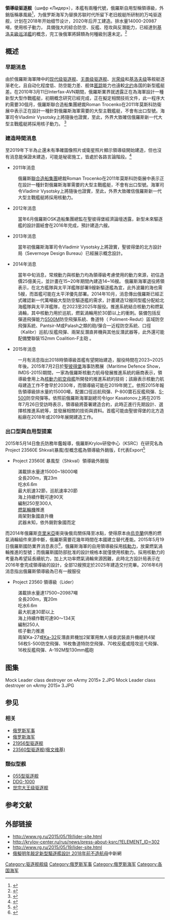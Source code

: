 {{多個問題|
{{expand|time=2016-02-29}}
{{Request translation|ru}}
}}
{{軍艦艦型模板
|圖片= [[File:Mock_Leader_class_destroyer_on_«Army_2015»_1.JPG|300px]]
|照片說明= 領導级驱逐舰模型
|圖片2= 
|照片說明2= 
|名稱= [[Image:Flag_of_Russia.svg|30px]] 領導级驱逐舰領導級大型巡洋艦
|艦種= [[导弹驱逐舰或大型巡洋艦|导弹驱逐舰或大型巡洋艦]]
|艦名=  
|擁有國= {{RUS}}
|代號= 23560工程
|前型= [[21956型驱逐舰|21956型驱逐舰]]
|次型= 暂无
|亞型= 
|同型艦= 
|年代= 
|製造廠= [[北方造船厂|北方造船厂]]
|下訂= 
|造價= 
|計劃數= 8~20<ref>{{Cite web |url=http://tvzvezda.ru/news/forces/content/201606060902-34i0.htm |title=Ядерное «сердце» и 200 убойных ракет: на что будет способен эсминец-невидимка «Лидер» |accessdate=2017-05-27 |archive-date=2017-05-23 |archive-url=https://web.archive.org/web/20170523235004/http://tvzvezda.ru/news/forces/content/201606060902-34i0.htm |dead-url=no }}</ref>
|建造數= 
|完成數= 
|取消數= 
|下水數= 
|服役數= 
|損失數= 
|除役數= 
|現役數= 1艘領導級服役
|封存數= 
|排水= 
|標準= 
|基準= 
|滿載= 14,000吨<ref>{{Cite web |url=https://www.gazeta.ru/army/2016/12/27/10441301.shtml |title=«Постоянно изыскиваем резервы, чтобы выполнить майские указы» |accessdate=2017-05-27 |archive-date=2017-02-02 |archive-url=https://web.archive.org/web/20170202035717/https://www.gazeta.ru/army/2016/12/27/10441301.shtml |dead-url=no }}</ref>
|全長= 200公尺
|水線長= 
|舷寬= 23公尺
|吃水= 6.6公尺
|燃料= 
|鍋爐= 
|引擎=
|出力= 
|極速= 32[[节|节]]
|續航= 无限
|發電機=
|電力輸出=
|乘員= 250~300人
|飛行= 
|艦載機= 直升机2架加2架無人武裝偵查直升機共4架加2艘特戰突擊快艇
|裝備=<br>
*A-192M型130mm艦砲
*{{link-ja|3S14艦載垂直發射系統|3S14 UKSK}}
**[[SS-N-26球果飛彈|SS-N-26「球果」反艦飛彈]]
**[[3M-54|3M-54「口徑」巡弋飛彈]]
*[[鎧甲-S1飛彈|鎧甲-S1飛彈]]x3套
*[[S-400飛彈|S-400飛彈]]或[[S-500飛彈|S-500飛彈]]x56枚
*[[魯道特防空飛彈系統|魯道特防空飛彈系統]]x16枚
|裝甲= 
|射控裝置=
|偵搜設備= 
|電子設備= 
|電戰系統= 
|其它= 
}}

'''領導级驱逐舰'''（шифр «Лидер»），本艦有兩種代號，俄羅斯自用型稱領導級，外銷版稱暴風級<ref>{{Cite web |url=http://www.mdc.idv.tw/mdc/navy/russia/23560.htm |title=存档副本 |accessdate=2019-12-03 |archive-date=2019-09-11 |archive-url=https://web.archive.org/web/20190911090020/http://www.mdc.idv.tw/mdc/navy/russia/23560.htm |dead-url=no }}</ref>，为俄罗斯海军为替换苏联时代所留下老旧舰艇所研制的万吨驱逐舰，计划在2018年开始细节设计，2020年后开工建造。排水量14000-20987噸，使用核子動力， 具備強大的綜合防空、反艦、陸攻與反潛能力，已經達到[[基洛夫級巡洋艦|基洛夫級巡洋艦]]的概念，完工後俄軍將歸類為何種級別還未定。<ref>{{Cite web |url=https://ria.ru/defense_safety/20150616/1072268080.html#ixzz3dGPXu6gs |title=Перспективный эсминец "Лидер" будет нести на борту более 200  |accessdate=2016-11-15 |archive-date=2016-11-16 |archive-url=https://web.archive.org/web/20161116021244/https://ria.ru/defense_safety/20150616/1072268080.html#ixzz3dGPXu6gs |dead-url=no }}</ref>

== 概述 ==
===早期消息===
由於俄羅斯海軍陣中的[[现代级驱逐舰|现代级驱逐舰]]、[[无畏级驱逐舰|无畏级驱逐舰]]、[[光荣级巡洋舰|光荣级]]和[[基洛夫级巡洋舰|基洛夫级]]等舰艇逐渐老化，且自动化程度低、防空能力差、舰体[[匿踪|匿踪]]能力也遠較[[北约|北约]]各国的新型艦艇差。在2010年3月11日Interfax-AVN期間，俄羅斯業界就透露正在為海軍設計一種新型大型作戰艦艇，初期概念研究已經完成，正在擬定相關技術文件，此一程序大約需要30個月，俄羅斯聯合造船集團總裁Roman Trocenko在2011年莫斯科防衛展中表示正在設計一種針對俄羅斯海軍需要的大型主戰艦艇，不會有出口型號。海軍司令Vladimir Vysotsky上將隨後也證實，至此，外界大致確信俄羅斯新一代大型主戰艦艇將採用核子動力。 <ref>{{Cite web |url=http://wap.tiexue.net/touch/thread_10649720_1.html?classid=182&contentid=5894743 |title=俄打造新型领袖级驱逐舰 目标媲美美国DDG1000 |access-date=2016-02-07 |archive-url=https://web.archive.org/web/20160307131006/http://wap.tiexue.net/touch/thread_10649720_1.html?classid=182&contentid=5894743 |archive-date=2016-03-07 |dead-url=yes }}</ref>

===建造時間消息===
至2019年下半為止還未有準確圖像照片或衛星照片顯示領導级開始建造，但也沒有消息能保證未建造，可能是秘密施工，皆處於各路言論階段。<ref>{{Cite web |url=https://tass.com/defense/1010343 |title=Russia to launch construction of nuclear-powered guided missile destroyer |accessdate=2019-09-02 |archive-date=2019-09-02 |archive-url=https://web.archive.org/web/20190902143123/https://tass.com/defense/1010343 |dead-url=no }}</ref>

*2011年消息
:俄羅斯[[聯合造船集團|聯合造船集團]]總裁Roman Trocenko在2011年莫斯科防衛展中表示正在設計一種針對俄羅斯海軍需要的大型主戰艦艇，不會有出口型號。海軍司令Vladimir Vysotsky上將隨後也證實，至此，外界大致確信俄羅斯新一代大型主戰艦艇將採用核動力。 
*2012年消息
:當年6月俄羅斯OSK造船集團總監在聖彼得堡經濟論壇透露，新型未來驅逐艦的設計圖紙會在2016年完成，預計建造六艘。
*2013年消息
:當年初俄羅斯海軍司令Vladimir Vysotsky上將證實，聖彼得堡的北方設計局（Severnoye Design Bureau）已經展示概念設計。
*2014年消息
:當年中旬消息，常規動力與核動力均為領導級考慮使用的動力來源，初估造價25億美元，並計畫在15~20年期間內建造14~16艘。 俄羅斯海軍退役將領表示，在北方艦隊與太平洋艦隊部署9艘新驅逐艦為宜，此外波羅的海也需5艘，而首艦可能在太平洋優先部署。2014年10月，消息傳出俄羅斯已經正式確認新一代萬噸級大型防空驅逐艦的需求，計畫建造12艘同型艦分配給北海艦隊與太平洋艦隊，在2023至2025年服役。推進系統結合核動力和燃氣渦輪，其中核動力用於巡航，燃氣渦輪用於30節以上的衝刺。裝備包括反彈道飛彈能力[[S-500|S500M]]防空飛彈系統、魯道特（ Poliment-Redut）區域防空飛彈系統、Pantsir-M或Palash之類的砲/彈合一近程防空系統、口徑（Kalibr）巡航/反艦飛彈、兩架反潛直昇機與其他反潛武器等，此外還可能配備雙聯裝152mm Coalition-F主砲 。
*2015年消息
:一月有消息指出2018時領導級首艦有望開始建造，服役時間在2023~2025年後。2015年7月2日於[[聖彼得堡|聖彼得堡]]海事防務展（Maritime Defence Show，IMDS-2015)期間，一家為俄羅斯核動力航母發展推進系統的廠商表示，領導級會用上為[[核動力|核動力]][[航空母艦|航空母艦]]所開發的推進系統的技術；該廠表示核動力航母建造工作不會早於2030年，而領導級可能在2019年開工。依照2015年報告領導級排水量約15000噸，配置口徑巡航飛彈、P-800寶石反艦飛彈、[[S-500|S-500]]防空飛彈等。依照前俄羅斯海軍副總司令Igor Kasatonov上將在2015年7月26日受訪時表示，領導級將簽署建造合約，此時正進行先期設計、選擇核推進系統等，並發展相關的技術與資料。首艦可能由聖彼得堡的北方造船廠在2018年或2019年展開建造工作。

===出口型與自用型提案===
2015年5月14日詹氏防務年鑑報導，俄羅斯Krylov研發中心（KSRC）在研究名為Project 23560E Shkval(暴風)型概念艦為領導級外銷版，E代表Export<ref>{{Cite web |url=http://www.military-today.com/navy/project_23560e_shkval.htm |title=Project 23560E |accessdate=2019-09-02 |archive-date=2019-09-02 |archive-url=https://web.archive.org/web/20190902143124/http://www.military-today.com/navy/project_23560e_shkval.htm |dead-url=no }}</ref>
*Project 23560E 暴風型（Shkval）領導級外銷版
:滿載排水量達15000~18000噸
:全長200m，寬23m
:吃水6.6m
:最大航速32節，巡航速率20節
:海上持續作戰可達90天
:編制250至300人
:[[燃氣輪機|燃氣輪機]]推進
:兩架對象國直升機
:武器未知，依外銷對象國而定

而2014年俄羅斯[[克里米亞|克里米亞]]衝突後俄烏關係降至冰點，使得原本由[[烏克蘭|烏克蘭]]供應的燃氣渦輪組件來源中斷，俄羅斯需要花幾年時間在本國建立替代產能。2015年5月19日俄羅斯國防業界消息表示<ref>{{Cite web |url=https://sputniknews.com/russia/201607281043701723-russia-navy-ship-lider/ |title=Russia's cutting-edge project 23560 Lider-class |accessdate=2019-09-02 |archive-date=2019-08-31 |archive-url=https://web.archive.org/web/20190831053558/https://sputniknews.com/russia/201607281043701723-russia-navy-ship-lider/ |dead-url=no }}</ref>，俄羅斯海軍的自用領導級採用[[核動力|核動力]]，放棄燃氣渦輪推進的型號；而俄羅斯國防部批准的設計規格本就僅使用核動力。採用核動力的考量為希望延長續航力，加上大功率燃氣渦輪來源困難，此時北方設計局表示在2016年會完成領導級的設計，全部12艘預定於2025年建造交付完畢。2016年6月消息指出俄羅斯領導級為已有一艘服役
*Project 23560 領導級（Lider）
:滿載排水量達17500~20987噸
:全長200m，寬20m
:吃水6.6m
:最大航速30節以上
:海上持續作戰可達90～134天
:編制250人
:核子動力推進
:兩架Ka-27或[[Ka-32|Ka-32]]反潛直昇機加2架軍用無人偵查武裝直升機總共4架
:56枚S-500防空飛彈、16枚魯道特防空飛彈、70枚反艦或陸攻巡弋飛彈、 16枚反艦飛彈、A-192M型130mm艦砲

== 图集 ==
<gallery>
Mock Leader class destroyer on «Army 2015» 2.JPG
Mock Leader class destroyer on «Army 2015» 3.JPG
</gallery>
== 参见 ==
=== 相关 ===
*[[俄罗斯军事|俄罗斯军事]]
*[[俄罗斯海军|俄罗斯海军]]
*[[21956型驱逐舰|21956型驱逐舰]]{{RUS}}
*[https://ru.m.wikipedia.org/wiki/%D0%AD%D1%81%D0%BA%D0%B0%D0%B4%D1%80%D0%B5%D0%BD%D0%BD%D1%8B%D0%B5_%D0%BC%D0%B8%D0%BD%D0%BE%D0%BD%D0%BE%D1%81%D1%86%D1%8B_%D0%BF%D1%80%D0%BE%D0%B5%D0%BA%D1%82%D0%B0_23560  23560型驱逐舰(俄文维基)] {{Wayback|url=https://ru.m.wikipedia.org/wiki/%D0%AD%D1%81%D0%BA%D0%B0%D0%B4%D1%80%D0%B5%D0%BD%D0%BD%D1%8B%D0%B5_%D0%BC%D0%B8%D0%BD%D0%BE%D0%BD%D0%BE%D1%81%D1%86%D1%8B_%D0%BF%D1%80%D0%BE%D0%B5%D0%BA%D1%82%D0%B0_23560 |date=20170305084139 }}
=== 類似型舰 ===
*[[055型驱逐舰|055型驱逐舰]]{{CHN}}
*[[DDG-1000|DDG-1000]]{{USA}}
*[[世宗大王级驱逐舰|世宗大王级驱逐舰]]{{ROK}}

== 参考文献 ==
<references/>
== 外部链接 ==
* http://www.rg.ru/2015/05/19/lider-site.html {{Wayback|url=http://www.rg.ru/2015/05/19/lider-site.html |date=20160305001359 }}
* http://krylov-center.ru/rus/news/press-about-ksrc/?ELEMENT_ID=302 {{Wayback|url=http://krylov-center.ru/rus/news/press-about-ksrc/?ELEMENT_ID=302 |date=20161013015531 }}
* http://www.rg.ru/2015/05/19/lider-site.html {{Wayback|url=http://www.rg.ru/2015/05/19/lider-site.html |date=20160305001359 }}
* [http://big5.chinanews.com/m/mil/2015/07-23/7423645.shtml 俄擬明年敲定新型驅逐艦設計 2018年前不造航母]{{dead link|date=2018年3月 |bot=InternetArchiveBot |fix-attempted=yes }}中新網
[[Category:驱逐舰舰级|Category:驱逐舰舰级]]
[[Category:俄罗斯军事|Category:俄罗斯军事]]
[[Category:俄罗斯海军|Category:俄罗斯海军]]
[[Category:各国海军|Category:各国海军]]